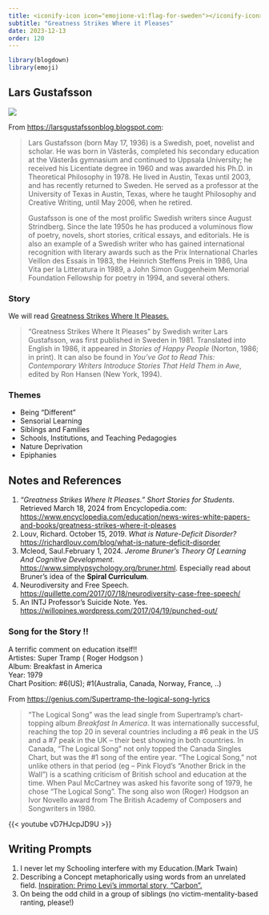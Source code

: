 ```yaml
---
title: <iconify-icon icon="emojione-v1:flag-for-sweden"></iconify-icon> Sweden - Lars Gustaffsson
subtitle: "Greatness Strikes Where it Pleases"
date: 2023-12-13
order: 120
---
```


```r
library(blogdown)
library(emoji)
```

## Lars Gustafsson

![](Lars_Gustafsson.jpg)

From <u><https://larsgustafssonblog.blogspot.com></u>:

> Lars Gustafsson (born May 17, 1936) is a Swedish, poet, novelist and scholar. He was born in Västerås, completed his secondary education at the Västerås gymnasium and continued to Uppsala University; he received his Licentiate degree in 1960 and was awarded his Ph.D. in Theoretical Philosophy in 1978. He lived in Austin, Texas until 2003, and has recently returned to Sweden. He served as a professor at the University of Texas in Austin, Texas, where he taught Philosophy and Creative Writing, until May 2006, when he retired.
>
> Gustafsson is one of the most prolific Swedish writers since August Strindberg. Since the late 1950s he has produced a voluminous flow of poetry, novels, short stories, critical essays, and editorials. He is also an example of a Swedish writer who has gained international recognition with literary awards such as the Prix International Charles Veillon des Essais in 1983, the Heinrich Steffens Preis in 1986, Una Vita per la Litteratura in 1989, a John Simon Guggenheim Memorial Foundation Fellowship for poetry in 1994, and several others.

### Story

We will read <u>[Greatness Strikes Where It Pleases.](LArs%20Gustafsson%20-%20Greatness%20Strikes%20Where%20it%20Pleases.docx)</u>

> "Greatness Strikes Where It Pleases" by Swedish writer Lars Gustafsson, was first published in Sweden in 1981. Translated into English in 1986, it appeared in *Stories of Happy People* (Norton, 1986; in print). It can also be found in *You've Got to Read This: Contemporary Writers Introduce Stories That Held Them in Awe*, edited by Ron Hansen (New York, 1994).

### Themes

-   Being "Different"
-   Sensorial Learning
-   Siblings and Families
-   Schools, Institutions, and Teaching Pedagogies
-   Nature Deprivation
-   Epiphanies

## Notes and References

1.  *"Greatness Strikes Where It Pleases." Short Stories for Students*. Retrieved March 18, 2024 from Encyclopedia.com: <u>https://www.encyclopedia.com/education/news-wires-white-papers-and-books/greatness-strikes-where-it-pleases</u>
2.  Louv, Richard. October 15, 2019. *What is Nature-Deficit Disorder?* <u><https://richardlouv.com/blog/what-is-nature-deficit-disorder></u>
3.  Mcleod, Saul.February 1, 2024. *Jerome Bruner’s Theory Of Learning And Cognitive Development*.
<u><https://www.simplypsychology.org/bruner.html></u>. Especially read about Bruner's idea of the **Spiral Curriculum**.\
4. Neurodiversity and Free Speech. <u><https://quillette.com/2017/07/18/neurodiversity-case-free-speech/></u>
5. An INTJ Professor's Suicide Note. Yes.  <u><https://willopines.wordpress.com/2017/04/19/punched-out/></u>


### Song for the Story !!

A terrific comment on education itself!!\
Artistes: Super Tramp ( Roger Hodgson )\
Album: Breakfast in America\
Year: 1979\
Chart Position: #6(US); #1(Australia, Canada, Norway, France, ..)\

From <u><https://genius.com/Supertramp-the-logical-song-lyrics></u>

> “The Logical Song” was the lead single from Supertramp’s chart-topping album *Breakfast In America*. It was internationally successful, reaching the top 20 in several countries including a #6 peak in the US and a #7 peak in the UK – their best showing in both countries. In Canada, “The Logical Song” not only topped the Canada Singles Chart, but was the #1 song of the entire year.
“The Logical Song,” not unlike others in that period (eg – Pink Floyd’s “Another Brick in the Wall”) is a scathing criticism of British school and education at the time.
When Paul McCartney was asked his favorite song of 1979, he chose “The Logical Song”. The song also won (Roger) Hodgson an Ivor Novello award from The British Academy of Composers and Songwriters in 1980.

{{< youtube vD7HJcpJD9U >}}

## Writing Prompts

1.  I never let my Schooling interfere with my Education.(Mark Twain)
2.  Describing a Concept metaphorically using words from an unrelated field. <u>[Inspiration: Primo Levi's immortal story, "Carbon".](../170-italy-primolevi/)</u>
3.  On being the odd child in a group of siblings (no victim-mentality-based ranting, please!)
